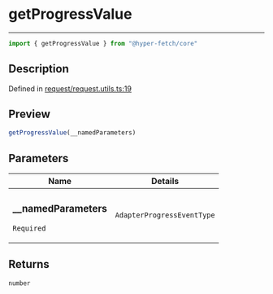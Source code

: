 

# getProgressValue

<div class="api-docs__separator" data-reactroot="">

---

</div><div class="api-docs__import" data-reactroot="">

```ts
import { getProgressValue } from "@hyper-fetch/core"
```

</div><div class="api-docs__section">

## Description

</div><div class="api-docs__description"><span class="api-docs__do-not-parse">



</span></div><p class="api-docs__definition">

Defined in [request/request.utils.ts:19](https://github.com/BetterTyped/hyper-fetch/blob/3f01c37e/packages/core/src/request/request.utils.ts#L19)

</p><div class="api-docs__section">

## Preview

</div><div class="api-docs__preview fn">

```ts
getProgressValue(__namedParameters)
```

</div><div class="api-docs__section">

## Parameters

</div><div class="api-docs__parameters"><table><thead><tr><th>Name</th><th>Details</th></tr></thead><tbody><tr param-data="__namedParameters"><td class="api-docs__param-name required">

### \_\_namedParameters 

`Required`

</td><td class="api-docs__param-type">

`AdapterProgressEventType`

</td></tr></tbody></table></div><div class="api-docs__section">

## Returns

</div><div class="api-docs__returns">

```ts
number
```

</div>